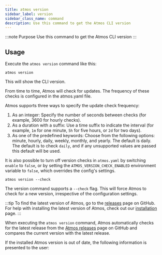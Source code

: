 ```yaml
---
title: atmos version
sidebar_label: version
sidebar_class_name: command
description: Use this command to get the Atmos CLI version
---
```


:::note Purpose
Use this command to get the Atmos CLI version
:::

<Screengrab title="atmos help" slug="atmos-version" />

## Usage

Execute the `atmos version` command like this:

```shell
atmos version
```

This will show the CLI version. 

From time to time, Atmos will check for updates. The frequency of these checks is configured in the atmos.yaml file.

Atmos supports three ways to specify the update check frequency:

1. As an integer: Specify the number of seconds between checks (for example, 3600 for hourly checks).
2. As a duration with a suffix: Use a time suffix to indicate the interval (for example, `1m` for one minute, `5h` for five hours, or `2d` for two days).
3. As one of the predefined keywords: Choose from the following options: minute, hourly, daily, weekly, monthly, and yearly. The default is daily.
The default is to check `daily`, and if any unsupported values are passed this default will be used.

It is also possible to turn off version checks in `atmos.yaml` by switching `enable` to `false`,
or by setting the `ATMOS_VERSION_CHECK_ENABLED` environment variable to `false`, which overrides
the config's settings. 

```shell
atmos version --check
```

The version command supports a `--check` flag. 
This will force Atmos to check for a new version, irrespective of the configuration settings.  

:::tip
To find the latest version of Atmos, go to the [releases](https://github.com/cloudposse/atmos/releases) page on GitHub.
For help with installing the latest version of Atmos, check out our [installation](/install) page.
:::

When executing the `atmos version` command, Atmos automatically checks for the latest release
from the [Atmos releases](https://github.com/cloudposse/atmos/releases) page on GitHub and compares the current
version with the latest release.

If the installed Atmos version is out of date, the following information is presented to the user:
